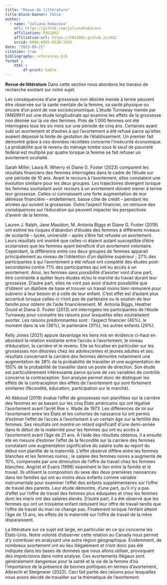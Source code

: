 ```yaml
---
title: "Revue de littérature"
title-block-banner: false
author:
  - name: "Juliana Hubacova"
    url: https://github.com/julianahubacova
    affiliation: FAS1002
    affiliation-url: https://FAS1002.github.io/A22
    orcid: 0000-0001-8128-783X
date: "2023-09-21"
citation: true
bibliography: references.bib
format :
    html : 
        df-print: kable
---
```

**Revue de littérature**
Dans cette section nous abordons les travaux de recherche existant sur notre sujet. 

Les conséquences d’une grossesse non désirée menée à terme peuvent être observée sur la
santé mentale de la femme, sa santé physique ou encore d’un point de vue socioéconomique.
L’étude Turnaway menée par l’ANSIRH1 est une étude longitudinale qui
examine les effets de la grossesse non désirée sur la vie des femmes. Près de 1 000 femmes
ont été interrogées tous les six mois sur une période de cinq ans. Certaines ayant subi un
avortement et d’autres à qui l’avortement a été refusé parce qu’elles avaient dépassé la
limite de gestation de l’établissement. Un premier fait démontré grâce à ces données
récoltées concerne l’insécurité économique. La probabilité que le revenu du ménage tombe
sous le seuil de pauvreté fédéral est multiplié par quatre lorsque la femme se fait refuser un
avortement souhaité.

Sarah Miller, Laura R. Wherry et Diane G. Foster (2023) comparent les résultats financiers
des femmes interrogées dans le cadre de l’étude sur une période de 10 ans. Avant le recours
à l’avortement, elles constatent une évolution similaire pour les deux groupes. Les
trajectoires divergent lorsque les femmes souhaitant avoir recours à un avortement doivent
mener à terme leur grossesse. Celles-ci connaissent une forte augmentation de leur détresse
financière – endettement, basse côte de crédit – pendant les années qui suivent la grossesse.
Outre l’aspect financier, on retrouve des conséquences sur l’éducation qui peuvent
impacter les perspectives d’avenir de la femme.

Lauren J. Ralph, Jane Mauldon, M. Antonia Biggs et Diane G. Foster (2019) ont estimé les
risques d’abandon d’études des femmes à différents niveaux de scolarité – lycée, université
– après s’être fait refusée un avortement. Leurs résultats ont montré que celles-ci étaient
autant susceptible d’être scolarisées que les femmes ayant bénéficié d’un avortement
volontaire. Cependant, la différence entre ces deux groupes de femmes apparait
principalement au niveau de l’obtention d’un diplôme supérieur ; 27% des participantes à
qui l’avortement a été refusé ont complété des études post-secondaires contre 71% des
participantes qui ont eu accès à un avortement. Ainsi, les femmes sans possibilité d’avorter
vont d’une part, être contrainte à quitter leurs études et/ou le marché du travail durant leur
grossesse. D’autre part, elles ne vont pas avoir d’autre possibilité que d’obtenir un diplôme
de base et trouver un travail moins bien rémunéré pour subvenir à leur besoin et à celle de leur enfant. C’est effet est d’autant plus accentué lorsque celles-ci n’ont pas de partenaire
ou le soutien de leur famille pour obtenir de l’aide financièrement.
M. Antonia Biggs, Heather Gould et Diana G. Foster (2013) ont interrogées les
participantes de l’étude Turnaway pour connaitre les raisons pour lesquelles elles
souhaitaient avorter. Les raisons prédominantes sont : l’aspect financier (40%), le moment
dans la vie (36%), le partenaire (31%), les autres enfants (29%).

Kelly Jones (2021) appuie davantage les liens mis en évidence ci-haut en abordant la
relation existante entre l’accès à l’avortement, le niveau d’éducation, la carrière et le
revenu. Elle se focalise en particulier sur les grossesses non désirées chez les adolescentes
et jeunes adultes et ses résultats concernant la carrière des femmes démontre notamment
une augmentation de 38% de la probabilité de travailler et une augmentation de 150% de
la probabilité de travailler dans un poste de direction. Son étude est particulièrement
intéressante parce qu’une de ces variables de contrôle concerne la contraception. Son
analyse permet donc de distinguer les effets de la contraception des effets de l’avortement
qui sont fortement similaires (fécondité, éducation, participation sur le marché).

Ali Abboud (2019) évalue l'effet de grossesses non planifiées sur la carrière des femmes
en se basant sur les cinq États américains qui ont légalisé l’avortement avant l’arrêt Roe v.
Wade de 1973. Les différences de loi sur l’avortement entre les États et les cohortes de
naissance lui ont permis d’estimer l’effet de l’accès à l’avortement à un certain âge sur la
fertilité des femmes. Ses résultats ont montré un retard significatif d'une demi-année dans
le début de la maternité pour les femmes qui ont eu accès à l'avortement avant l'âge de 21
ans. À l’aide des résultats obtenus, il a ensuite été en mesure d’estimer l’effet de la
fécondité sur la carrière des femmes constatant une augmentation significative du salaire
suite au report du début non planifié de la maternité. L’effet observé diffère entre les
femmes blanches et les femmes noires ; le salaire des femmes noires a augmenté de 10%,
compensée par une diminution de l’offre de travail chez les femmes blanches. Angrist et
Evans (1996) examinent le lien entre la famille et le travail. Ils utilisent la composition du
sexe des deux premières naissances dans les familles qui ont au moins deux enfants comme
variable instrumentale pour examiner l’effet des enfants supplémentaires sur l’offre de
travail des parents. Leur étude démontre, d’une part, qu’il n’y a pas d’effet sur l’offre de travail des femmes plus éduquées et chez les femmes dont les maris ont des salaires élevés.
D’autre part, il a été observé que les femmes qui ont un troisième enfant réduisent leur
offre de travail tandis que l’offre de travail du mari ne change pas. Finalement lorsque
l’enfant atteint l’âge de 13 ans, les effets de la maternité sur l’offre de travail de la mère
disparaissent.

La littérature sur ce sujet est large, en particulier en ce qui concerne les États-Unis. Notre
volonté d’observer cette relation au Canada nous permet d’y contribuer en analysant une
autre région géographique. Évidemment, de nombreux avortement ont eu lieu illégalement
et n’ont donc pas été indiquée dans les bases de données que nous allons utiliser,
provoquant des imprécisions dans notre analyse. Ces avortements illégaux sont
généralement dangereux pour la santé et la vie de la femme d’où l’importance de la
présence de bonnes politiques en termes d’avortement, Albrecht et Steigmeier (2022). Ceci
fait partie des raisons pour lesquelles nous avons décidé de travailler sur la thématique de
l’avortement.